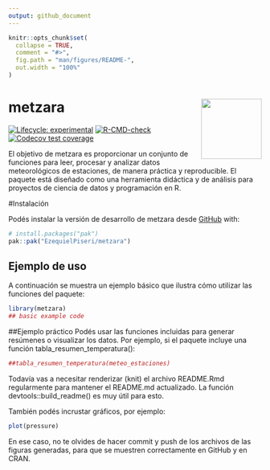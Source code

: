 ```yaml
---
output: github_document
---
```


<!-- README.md se genera a partir de README.Rmd. Por favor, editá este archivo. -->

```r
knitr::opts_chunk$set(
  collapse = TRUE,
  comment = "#>",
  fig.path = "man/figures/README-",
  out.width = "100%"
)
```

# metzara <img src="man/figures/logo.png" align="right" width="120"/>

<!-- badges: start -->

[![Lifecycle: experimental](https://img.shields.io/badge/lifecycle-experimental-orange.svg)](https://lifecycle.r-lib.org/articles/stages.html#experimental) [![R-CMD-check](https://github.com/EzequielPiseri/metzara/actions/workflows/R-CMD-check.yaml/badge.svg)](https://github.com/EzequielPiseri/metzara/actions/workflows/R-CMD-check.yaml) [![Codecov test coverage](https://codecov.io/gh/EzequielPiseri/metzara/graph/badge.svg)](https://app.codecov.io/gh/EzequielPiseri/metzara)

<!-- badges: end -->

El objetivo de metzara es proporcionar un conjunto de funciones para leer, procesar y analizar datos meteorológicos de estaciones, de manera práctica y reproducible. El paquete está diseñado como una herramienta didáctica y de análisis para proyectos de ciencia de datos y programación en R.

#Instalación

Podés instalar la versión de desarrollo de metzara desde [GitHub](https://github.com/) with:

``` r
# install.packages("pak")
pak::pak("EzequielPiseri/metzara")
```

## Ejemplo de uso

A continuación se muestra un ejemplo básico que ilustra cómo utilizar las funciones del paquete:

```r
library(metzara)
## basic example code
```

##Ejemplo práctico Podés usar las funciones incluidas para generar resúmenes o visualizar los datos. Por ejemplo, si el paquete incluye una función tabla_resumen_temperatura():

```r
##tabla_resumen_temperatura(meteo_estaciones)
```

Todavía vas a necesitar renderizar (knit) el archivo README.Rmd regularmente para mantener el README.md actualizado. La función devtools::build_readme() es muy útil para esto.

También podés incrustar gráficos, por ejemplo:

```r
plot(pressure)
```

En ese caso, no te olvides de hacer commit y push de los archivos de las figuras generadas, para que se muestren correctamente en GitHub y en CRAN.
